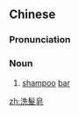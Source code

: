 ==Chinese==
{{zh-forms|s=洗发皂|type=21}}

===Pronunciation===
{{zh-pron
|m=xǐ髮zào
|c=sai2 faat3 zou6
|cat=n
}}

===Noun===
{{zh-noun}}

# [[shampoo]] [[bar]] {{gloss|product}}

[[zh:洗髮皂]]